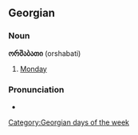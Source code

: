 ==Georgian==

===Noun===
'''ორშაბათი''' (orshabati)
# [[Monday]]

===Pronunciation===
*{{audio|ka-ორშაბათი.ogg|Audio (GE)}}

[[Category:Georgian days of the week]]